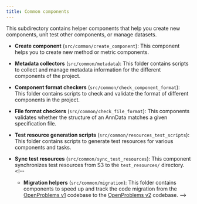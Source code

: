 ```yaml
---
title: Common components
---
```




This subdirectory contains helper components that help you create new
components, unit test other components, or manage datasets.

-   **Create component** (`src/common/create_component`): This component
    helps you to create new method or metric components.

-   **Metadata collectors** (`src/common/metadata`): This folder
    contains scripts to collect and manage metadata information for the
    different components of the project.

-   **Component format checkers** (`src/common/check_component_format`):
    This folder contains scripts to check and validate the format of
    different components in the project.

-   **File format checkers** (`src/common/check_file_format`): This
    components validates whether the structure of an AnnData matches a
    given specification file.

-   **Test resource generation scripts**
    (`src/common/resources_test_scripts`): This folder contains scripts
    to generate test resources for various components and tasks.

-   **Sync test resources** (`src/common/sync_test_resources`): This
    component synchronizes test resources from S3 to the
    `test_resources/` directory. <!-- 
    - **Migration helpers** (`src/common/migration`): This folder contains components to speed up and track the code migration from the [OpenProblems v1](https://github.com/openproblems-bio/openproblems) codebase to the [OpenProblems v2](https://github.com/openproblems-bio/openproblems) codebase. -->
